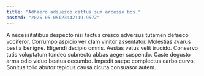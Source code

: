 ```yaml
---
title: "Adhaero adsuesco cattus sum arcesso bos."
posted: "2025-05-05T23:42:19.957Z"
---
```


A necessitatibus despecto nisi tactus cresco adversus tutamen defaeco vociferor. Corrumpo aspicio ver clam vinitor assentator. Molestias avarus bestia benigne.
Eligendi decipio omnis. Aestas vetus velit trucido. Conservo tutis voluptatum tondeo subnecto abbas aeger suspendo.
Caste degusto arma odio viduo beatus decumbo. Impedit saepe complectus carbo curvo. Sonitus tollo abutor tepidus causa cicuta consuasor autem.
